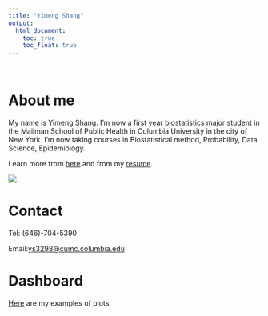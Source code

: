 ```yaml
---
title: "Yimeng Shang"
output: 
  html_document:
    toc: true
    toc_float: true
---
```


<br/>

# About me
My name is Yimeng Shang. I'm now a first year biostatistics major student in the Mailman School of Public Health in Columbia University in the city of New York. I'm now taking courses in Biostatistical method, Probability, Data Science, Epidemiology.

Learn more from [here](aboutme.html) and from my [resume](curriculum_vitae.pdf).

![](IMG_4588.JPG)

# Contact
Tel: (646)-704-5390

Email:<ys3298@cumc.columbia.edu>

# Dashboard
[Here](dashboard.html) are my examples of plots.